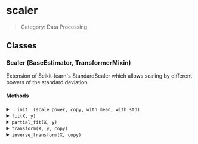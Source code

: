 # scaler

> Category: Data Processing

## Classes

### Scaler (BaseEstimator, TransformerMixin)

Extension of Scikit-learn's StandardScaler which allows scaling by different powers of the standard deviation.

#### Methods

<details>
<summary><code>__init__(scale_power, copy, with_mean, with_std)</code></summary>

</details>

<details>
<summary><code>fit(X, y)</code></summary>

Compute the mean and standard deviation from a dataset to use in future scaling operations.

</details>

<details>
<summary><code>partial_fit(X, y)</code></summary>

Performs online computation of mean and standard deviation on X for later scaling.
All of X is processed as a single batch.
This is intended for cases when `fit` is
not feasible due to very large number of `n_samples`
or because X is read from a continuous stream.

</details>

<details>
<summary><code>transform(X, y, copy)</code></summary>

Perform standardization by centering and scaling using the parameters.

</details>

<details>
<summary><code>inverse_transform(X, copy)</code></summary>

Scale back the data to the original representation.

</details>
